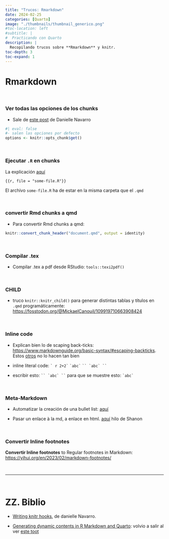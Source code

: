 ```yaml
---
title: "Trucos: Rmarkdown"
date: 2024-02-25
categories: [Quarto]
image: "./thumbnails/thumbnail_generico.png"
#toc-location: left
#subtitle: | 
#  Practicando con Quarto
description: |
  Recopilando trucos sobre **Rmarkdown** y knitr.
toc-depth: 3
toc-expand: 1
---
```



# Rmarkdown

<br>

### Ver todas las opciones de los chunks

- Sale de [este post](https://blog.djnavarro.net/posts/2023-12-30_knitr-hooks/) de Danielle Navarro

```r
#| eval: false
#- salen las opciones por defecto
options <- knitr::opts_chunk$get()
```

<br>


### Ejecutar `.R` en chunks

La explicación [aquí](https://bookdown.org/yihui/rmarkdown-cookbook/option-code.html?mkt_tok=NzA5LU5YTi03MDYAAAGQMagsKcpH64qKKl6N7nRXQ1h8czWbEntH51TxrhnxuHUuqnZNna4Pewqn44TlYa2De1mfUXcqH6x5mAJTOgC_00egAEkoM2mGNVTJ7bqHHIY)

```{{r, file = "some-file.R"}}
```

El archivo `some-file.R` ha de estar en la misma carpeta que el `.qmd`

<br>


### convertir Rmd chunks a qmd

- Para convertir Rmd chunks a qmd: 

```r
knitr::convert_chunk_header("document.qmd", output = identity)
```

<br>

### Compilar .tex

- Compilar .tex a pdf desde RStudio: `tools::texi2pdf()`


<br>



### CHILD

- truco `knitr::knitr_child()` para generar distintas tablas y títulos en `.qmd` programáticamente: <https://fosstodon.org/@MickaelCanouil/109919710663908424>

<br>


### Inline code

- Explican bien lo de scaping back-ticks: <https://www.markdownguide.org/basic-syntax/#escaping-backticks>. Estos [otros](https://rviews.rstudio.com/2017/12/04/how-to-show-r-inline-code-blocks-in-r-markdown/) no lo hacen tan bien

- inline literal code: `` ` r 2+2` ``              `` `abc` ``       ``` `` `abc` `` ```


- escribir esto: ``` `` `abc` `` ```   para que se muestre esto: `` `abc` `` 



<br>



### Meta-Markdown

- Automatizar la creación de una bullet list: [aquí](https://stackoverflow.com/questions/74185749/automating-bullet-lists-in-quarto-with-word-output)

- Pasar un enlace à la md, a enlace en html. [aquí](https://fosstodon.org/@smach/110028277680618243) hilo de Shanon

<br>


### Convertir Inline footnotes

**Convertir Inline footnotes** to Regular footnotes in Markdown: <https://yihui.org/en/2023/02/markdown-footnotes/>

<br>

---------------------

<br>


# ZZ. Biblio

- [Writing knitr hooks](https://blog.djnavarro.net/posts/2023-12-30_knitr-hooks/), de danielle Navarro. 

- [Generating dynamic contents in R Markdown and Quarto](https://www.qiushiyan.dev/posts/dynamic-rmd-quarto/): volvio a salir al ver     [este toot](https://mastodon.social/@rmflight/112531882832970164)
